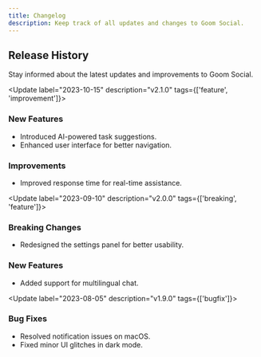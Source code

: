 ```yaml
---
title: Changelog
description: Keep track of all updates and changes to Goom Social.
---
```


## Release History

Stay informed about the latest updates and improvements to Goom Social.

<Update label="2023-10-15" description="v2.1.0" tags={['feature', 'improvement']}>

### New Features

- Introduced AI-powered task suggestions.
- Enhanced user interface for better navigation.

### Improvements

- Improved response time for real-time assistance.

</Update>

<Update label="2023-09-10" description="v2.0.0" tags={['breaking', 'feature']}>

### Breaking Changes

- Redesigned the settings panel for better usability.

### New Features

- Added support for multilingual chat.

</Update>

<Update label="2023-08-05" description="v1.9.0" tags={['bugfix']}>

### Bug Fixes

- Resolved notification issues on macOS.
- Fixed minor UI glitches in dark mode.

</Update>